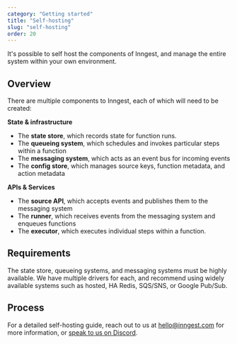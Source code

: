 ```yaml
---
category: "Getting started"
title: "Self-hosting"
slug: "self-hosting"
order: 20
---
```


It's possible to self host the components of Inngest, and manage the entire system within your own environment.

## Overview

There are multiple components to Inngest, each of which will need to be created:

**State & infrastructure**
- The **state store**, which records state for function runs.
- The **queueing system**, which schedules and invokes particular steps within a function
- The **messaging system**, which acts as an event bus for incoming events
- The **config store**, which manages source keys, function metadata, and action metadata

**APIs & Services**
- The **source API**, which accepts events and publishes them to the messaging system
- The **runner**, which receives events from the messaging system and enqueues functions
- The **executor**, which executes individual steps within a function.

## Requirements

The state store, queueing systems, and messaging systems must be highly available.  We have multiple
drivers for each, and recommend using widely available systems such as hosted, HA Redis, SQS/SNS, or
Google Pub/Sub.

## Process

For a detailed self-hosting guide, reach out to us at hello@inngest.com for more information, or
[speak to us on Discord](https://www.inngest.com/discord).
